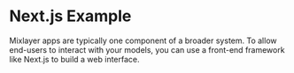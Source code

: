 # Next.js Example

Mixlayer apps are typically one component of a broader system. To allow end-users to interact with your models, you can use a front-end framework like Next.js to build a web interface.

